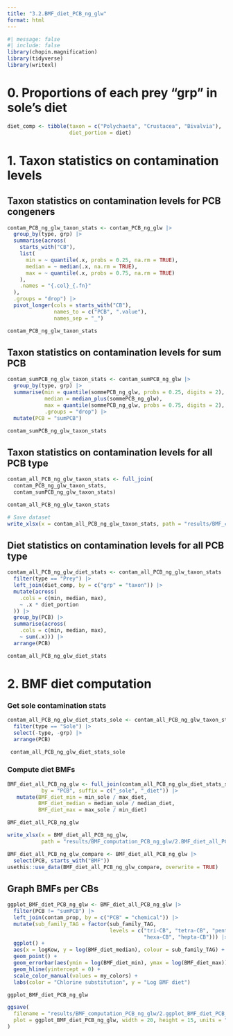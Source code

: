 ```yaml
---
title: "3.2.BMF_diet_PCB_ng_glw"
format: html
---
```


```r
#| message: false
#| include: false
library(chopin.magnification)
library(tidyverse)
library(writexl)
```


# 0. Proportions of each prey "grp" in sole's diet
```r
diet_comp <- tibble(taxon = c("Polychaeta", "Crustacea", "Bivalvia"),
                    diet_portion = diet)
```


# 1. Taxon statistics on contamination levels

## Taxon statistics on contamination levels for PCB congeners
```r
contam_PCB_ng_glw_taxon_stats <- contam_PCB_ng_glw |> 
  group_by(type, grp) |> 
  summarise(across(
    starts_with("CB"),
    list(
      min = ~ quantile(.x, probs = 0.25, na.rm = TRUE),
      median = ~ median(.x, na.rm = TRUE),
      max = ~ quantile(.x, probs = 0.75, na.rm = TRUE)
    ),
    .names = "{.col}_{.fn}"
  ),
  .groups = "drop") |> 
  pivot_longer(cols = starts_with("CB"), 
               names_to = c("PCB", ".value"), 
               names_sep = "_")

contam_PCB_ng_glw_taxon_stats
```

## Taxon statistics on contamination levels for sum PCB
```r
contam_sumPCB_ng_glw_taxon_stats <- contam_sumPCB_ng_glw |> 
  group_by(type, grp) |> 
  summarise(min = quantile(sommePCB_ng_glw, probs = 0.25, digits = 2),
            median = median_plus(sommePCB_ng_glw),
            max = quantile(sommePCB_ng_glw, probs = 0.75, digits = 2),
            .groups = "drop") |> 
  mutate(PCB = "sumPCB")

contam_sumPCB_ng_glw_taxon_stats
```

## Taxon statistics on contamination levels for all PCB type
```r
contam_all_PCB_ng_glw_taxon_stats <- full_join(
  contam_PCB_ng_glw_taxon_stats,
  contam_sumPCB_ng_glw_taxon_stats)

contam_all_PCB_ng_glw_taxon_stats
```

```r
# Save dataset
write_xlsx(x = contam_all_PCB_ng_glw_taxon_stats, path = "results/BMF_computation_PCB_ng_glw/2.contam_all_PCB_ng_glw_taxon_stats.xlsx")
```

## Diet statistics on contamination levels for all PCB type
```r
contam_all_PCB_ng_glw_diet_stats <- contam_all_PCB_ng_glw_taxon_stats |>
  filter(type == "Prey") |> 
  left_join(diet_comp, by = c("grp" = "taxon")) |>
  mutate(across(
    .cols = c(min, median, max),
    ~ .x * diet_portion
  )) |> 
  group_by(PCB) |> 
  summarise(across(
    .cols = c(min, median, max),
    ~ sum(.x))) |> 
  arrange(PCB)

contam_all_PCB_ng_glw_diet_stats
```

# 2. BMF diet computation

### Get sole contamination stats
```r
contam_all_PCB_ng_glw_diet_stats_sole <- contam_all_PCB_ng_glw_taxon_stats |>
  filter(type == "Sole") |> 
  select(-type, -grp) |> 
  arrange(PCB)

 contam_all_PCB_ng_glw_diet_stats_sole
```

### Compute diet BMFs
```r
BMF_diet_all_PCB_ng_glw <- full_join(contam_all_PCB_ng_glw_diet_stats_sole, contam_all_PCB_ng_glw_diet_stats,
           by = "PCB", suffix = c("_sole", "_diet")) |> 
   mutate(BMF_diet_min = min_sole / max_diet,
          BMF_diet_median = median_sole / median_diet,
          BMF_diet_max = max_sole / min_diet) 

BMF_diet_all_PCB_ng_glw
```

```r
write_xlsx(x = BMF_diet_all_PCB_ng_glw, 
           path = "results/BMF_computation_PCB_ng_glw/2.BMF_diet_all_PCB_ng_glw.xlsx")
```

```r
BMF_diet_all_PCB_ng_glw_compare <- BMF_diet_all_PCB_ng_glw |> 
  select(PCB, starts_with("BMF"))
usethis::use_data(BMF_diet_all_PCB_ng_glw_compare, overwrite = TRUE)
```

## Graph BMFs per CBs
```r
ggplot_BMF_diet_PCB_ng_glw <- BMF_diet_all_PCB_ng_glw |>
  filter(PCB != "sumPCB") |> 
  left_join(contam_prop, by = c("PCB" = "chemical")) |> 
  mutate(sub_family_TAG = factor(sub_family_TAG, 
                                 levels = c("tri-CB", "tetra-CB", "penta-CB", 
                                            "hexa-CB", "hepta-CB"))) |> 
  ggplot() +
  aes(x = logKow, y = log(BMF_diet_median), colour = sub_family_TAG) +
  geom_point() +
  geom_errorbar(aes(ymin = log(BMF_diet_min), ymax = log(BMF_diet_max)), width = 0.05) +
  geom_hline(yintercept = 0) +
  scale_color_manual(values = my_colors) +
  labs(color = "Chlorine substitution", y = "Log BMF diet")

ggplot_BMF_diet_PCB_ng_glw
```

```r
ggsave(
  filename = "results/BMF_computation_PCB_ng_glw/2.ggplot_BMF_diet_PCB_ng_glw.jpg",
  plot = ggplot_BMF_diet_PCB_ng_glw, width = 20, height = 15, units = "cm"
)
```
